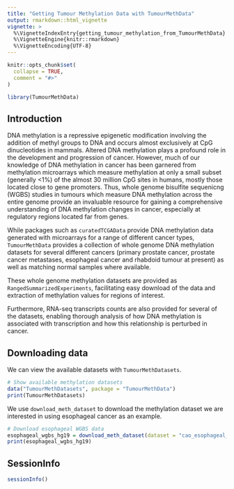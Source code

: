 ```yaml
---
title: "Getting Tumour Methylation Data with TumourMethData"
output: rmarkdown::html_vignette
vignette: >
  %\VignetteIndexEntry{getting_tumour_methylation_from_TumourMethData}
  %\VignetteEngine{knitr::rmarkdown}
  %\VignetteEncoding{UTF-8}
---
```


```r
knitr::opts_chunk$set(
  collapse = TRUE,
  comment = "#>"
)
```

```r
library(TumourMethData)
```

## Introduction

DNA methylation is a repressive epigenetic modification involving the addition
of methyl groups to DNA and occurs almost exclusively at CpG dinucleotides
in mammals. Altered DNA methylation plays a profound role in the development and 
progression of cancer. However, much of our knowledge of DNA methylation in 
cancer has been garnered from methylation microarrays which measure methylation 
at only a small subset (generally <1%) of the almost 30 million CpG sites in 
humans, mostly those located close to gene promoters. Thus, whole genome 
bisulfite sequenicng (WGBS) studies in tumours which measure DNA methylation 
across the entire genome provide an invaluable resource for gaining a 
comprehensive understanding of DNA methylation changes in cancer, especially at 
regulatory regions located far from genes. 

While packages such as `curatedTCGAData` provide DNA methylation data
generated with microarrays for a range of different cancer types,   
`TumourMethData` provides a collection of whole genome DNA methylation datasets 
for several different cancers (primary prostate cancer, prostate cancer 
metastases, esophageal cancer and rhabdoid tumour at present) as well as 
matching normal samples where available. 

These whole genome methylation datasets are provided as 
`RangedSummarizedExperiments`, facilitating easy download of the data and 
extraction of methylation values for regions of interest. 

Furthermore, RNA-seq transcripts counts are also provided for several of the 
datasets, enabling thorough analysis of how DNA methylation is associated with 
transcription and how this relationship is perturbed in cancer. 

## Downloading data

We can view the available datasets with `TumourMethDatasets`.

```r
# Show available methylation datasets
data("TumourMethDatasets", package = "TumourMethData")
print(TumourMethDatasets)
```

We use `download_meth_dataset` to download the methylation dataset we are
interested in using esophageal cancer as an example.

```r
# Download esophageal WGBS data
esophageal_wgbs_hg19 = download_meth_dataset(dataset = "cao_esophageal_wgbs_hg19")
print(esophageal_wgbs_hg19)
```

## SessionInfo
```r
sessionInfo()
```
